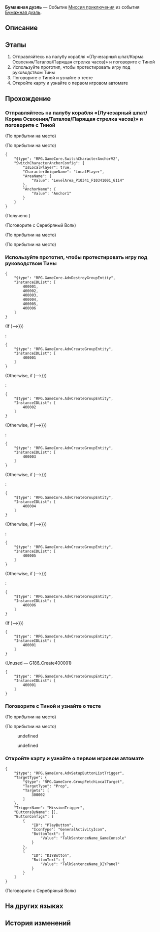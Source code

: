 {{Дополнить|Диалоги.}}
{{Миссия Инфобокс
|id              = 8023101
|Название        = 
|Изображение     = Миссия Освоения Бумажная дуэль.png
|Тип             = Миссия приключения
|События         = Бумажная дуэль
|Глава           = Бумажная дуэль
|Условия         = Завершена [[Миссия Освоения]] ''[[Чужак в чужой стране]]''
|Персонажи       = Первопроходец; Серебряный Волк; Тина
|СтартЛокация    = «(Лучезарный шпат/Корма Освоения/Таталов/Парящая стрелка часов)»
|Мир             = Пенакония
|Локации         = «(Лучезарный шпат/Корма Освоения/Таталов/Парящая стрелка часов)»
|Предыдущая      = 
|Следующая       = Бумажная дуэль: Коллекционная версия
|Награды         = Звёздный нефрит*30; Путеводитель путешественника*4; Утраченный кристалл*4; Кредиты*60 000
}}
'''Бумажная дуэль''' — Событие [[Миссия приключения]] из события [[Бумажная дуэль]].

==Описание==
{{Описание|<!--официальное описание из Перекрёстка судеб-->}}

==Этапы==
# Отправляйтесь на палубу корабля «(Лучезарный шпат/Корма Освоения/Таталов/Парящая стрелка часов)» и поговорите с Тиной
# Используйте прототип, чтобы протестировать игру под руководством Тины
# Поговорите с Тиной и узнайте о тесте
# Откройте карту и узнайте о первом игровом автомате

==Прохождение==
{{Дополнить}}


===Отправляйтесь на палубу корабля «(Лучезарный шпат/Корма Освоения/Таталов/Парящая стрелка часов)» и поговорите с Тиной===
{{Описание миссии|локация=«(Лучезарный шпат/Корма Освоения/Таталов/Парящая стрелка часов)»|Вы получили приглашение от Семьи. Тина из клана Ирисов приглашает вас протестировать новую игру под названием «Бумажная дуэль».<br />Не похоже на мошенничество... Можно и попробовать, верно? Терять-то нечего.}}
{{Диалог Начало}}
;(По прибытии на место)

;(По прибытии на место)
:{{tx}}
<pre>{
	"$type": "RPG.GameCore.SwitchCharacterAnchorV2",
	"SwitchCharacterAnchorConfig": {
		"IsLocalPlayer": true,
		"CharacterUniqueName": "LocalPlayer",
		"AreaName": {
			"Value": "LevelArea_P10341_F10341001_G114"
		},
		"AnchorName": {
			"Value": "Anchor1"
		}
	}
}</pre>

;(Получено {{Item|ID-карта Первопролётца|20|x=1|text=ID-карта Первопролётца}})

;(Поговорите с Серебряный Волк)
<!--Unknown TalkSentence: 802310011-->
;(По прибытии на место)

;(По прибытии на место)
:{{tx}}
{{Диалог Конец}}

===Используйте прототип, чтобы протестировать игру под руководством Тины===
{{Диалог Начало}}
<pre>{
	"$type": "RPG.GameCore.AdvDestroyGroupEntity",
	"InstanceIDList": [
		400001,
		400002,
		400003,
		400004,
		400005,
		400006
	]
}</pre>
;(If {{cx}}{{subst:void|<!--{"$type":"RPG.GameCore.ByCompareMatchThreeBirdLocation","BirdID":300,"LocationID":{"FixedValue":{"Value":1}}}-->}})
:<pre>{
	"$type": "RPG.GameCore.AdvCreateGroupEntity",
	"InstanceIDList": [
		400001
	]
}</pre>
;(Otherwise, if {{cx}}{{subst:void|<!--{"$type":"RPG.GameCore.ByCompareMatchThreeBirdLocation","BirdID":301,"LocationID":{"FixedValue":{"Value":1}}}-->}})
:<pre>{
	"$type": "RPG.GameCore.AdvCreateGroupEntity",
	"InstanceIDList": [
		400002
	]
}</pre>
;(Otherwise, if {{cx}}{{subst:void|<!--{"$type":"RPG.GameCore.ByCompareMatchThreeBirdLocation","BirdID":302,"LocationID":{"FixedValue":{"Value":1}}}-->}})
:<pre>{
	"$type": "RPG.GameCore.AdvCreateGroupEntity",
	"InstanceIDList": [
		400003
	]
}</pre>
;(Otherwise, if {{cx}}{{subst:void|<!--{"$type":"RPG.GameCore.ByCompareMatchThreeBirdLocation","BirdID":303,"LocationID":{"FixedValue":{"Value":1}}}-->}})
:<pre>{
	"$type": "RPG.GameCore.AdvCreateGroupEntity",
	"InstanceIDList": [
		400004
	]
}</pre>
;(Otherwise, if {{cx}}{{subst:void|<!--{"$type":"RPG.GameCore.ByCompareMatchThreeBirdLocation","BirdID":304,"LocationID":{"FixedValue":{"Value":1}}}-->}})
:<pre>{
	"$type": "RPG.GameCore.AdvCreateGroupEntity",
	"InstanceIDList": [
		400005
	]
}</pre>
;(Otherwise, if {{cx}}{{subst:void|<!--{"$type":"RPG.GameCore.ByCompareMatchThreeBirdLocation","BirdID":305,"LocationID":{"FixedValue":{"Value":1}}}-->}})
:<pre>{
	"$type": "RPG.GameCore.AdvCreateGroupEntity",
	"InstanceIDList": [
		400006
	]
}</pre>
;(If {{cx}}{{subst:void|<!--{"$type":"RPG.GameCore.ByCompareMatchThreeBirdLocation","BirdID":300,"LocationID":{"FixedValue":{"Value":1}}}-->}})
<pre>{
	"$type": "RPG.GameCore.AdvCreateGroupEntity",
	"InstanceIDList": [
		400001
	]
}</pre>
;(Unused &mdash; G186_Create400001)
<pre>{
	"$type": "RPG.GameCore.AdvCreateGroupEntity",
	"InstanceIDList": [
		400001
	]
}</pre>
{{Диалог Конец}}

===Поговорите с Тиной и узнайте о тесте===
{{Диалог Начало}}
;(По прибытии на место)

;(По прибытии на место)
:<!--0.5-second delay-->
<!--Unknown TalkSentence: 823101101-->
<!--Unknown TalkSentence: 823101102-->
<!--Unknown TalkSentence: 823101103-->
<!--Unknown TalkSentence: 823101104-->
<!--Unknown TalkSentence: 823101105-->
:{{Диалог|Стрелка}} undefined
:<!--Unknown TalkSentence: 823101107-->
:<!--Unknown TalkSentence: 823101108-->
:<!--Unknown TalkSentence: 823101109-->
:<!--Unknown TalkSentence: 823101110-->
:<!--Unknown TalkSentence: 823101111-->
:{{Диалог|Стрелка}} undefined
:<!--Unknown TalkSentence: 823101109-->
:<!--Unknown TalkSentence: 823101110-->
:<!--Unknown TalkSentence: 823101111-->
<!--Unknown TalkSentence: 823101109-->
<!--Unknown TalkSentence: 823101110-->
<!--Unknown TalkSentence: 823101111-->
{{Диалог Конец}}

===Откройте карту и узнайте о первом игровом автомате===
{{Диалог Начало}}

<pre>{
	"$type": "RPG.GameCore.AdvSetupButtonListTrigger",
	"TargetType": {
		"$type": "RPG.GameCore.GroupFetchLocalTarget",
		"TargetType": "Prop",
		"Targets": [
			300002
		]
	},
	"TriggerName": "MissionTrigger",
	"ButtonsByName": [],
	"ButtonConfigs": [
		{
			"ID": "PlayButton",
			"IconType": "GeneralActivityIcon",
			"ButtonText": {
				"Value": "TalkSentenceName_GameConsole"
			}
		},
		{
			"ID": "DIYButton",
			"ButtonText": {
				"Value": "TalkSentenceName_DIYPanel"
			}
		}
	]
}</pre>

;(Поговорите с Серебряный Волк)
<!--Unknown TalkSentence: 823101139-->
{{Диалог Конец}}

==На других языках==
{{На других языках
|en   = Origami Bird Clash
|zhs  = 「折纸小鸟对对碰」
|zht  = 「摺紙小鳥對對碰」
|ja   = 「折り紙の小鳥マッチ」
|ko   = 「종이새 팡팡」
|es   = Choque de pajaritos de papel
|fr   = Rififruit chez les oiseaux en origami
|ru   = Бумажная дуэль
|th   = นกกระดาษตะลุมบอน
|vi   = Chim Giấy Đại Chiến
|de   = Origamivogel-Matching
|id   = Adu Jotos Burung Origami
|pt   = Choque de Pássaro de Origami
}}

==История изменений==
{{История изменений|2.7}}
